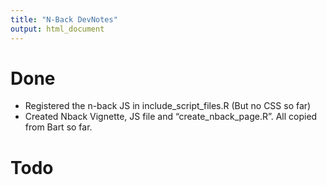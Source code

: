 ```yaml
---
title: "N-Back DevNotes"
output: html_document
---
```


# Done
- Registered the n-back JS in include_script_files.R (But no CSS so far)
- Created Nback Vignette, JS file and "create_nback_page.R". All copied from Bart so far.

# Todo

